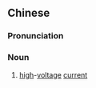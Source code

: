 {{also|高压电}}
==Chinese==
{{zh-forms|s=高压电|type=21}}

===Pronunciation===
{{zh-pron
|m=gāoyādiàn
|c=gou1 aat3 din6
|mn=ko-ap-tiān
|cat=n
}}

===Noun===
{{zh-noun}}

# [[high]]-[[voltage]] [[current]]